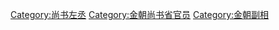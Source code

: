 [[Category:尚书左丞|Category:尚书左丞]]
[[Category:金朝尚书省官员|Category:金朝尚书省官员]]
[[Category:金朝副相|Category:金朝副相]]